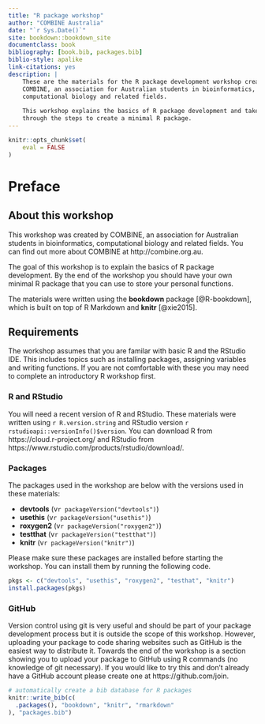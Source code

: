 ```yaml
--- 
title: "R package workshop"
author: "COMBINE Australia"
date: "`r Sys.Date()`"
site: bookdown::bookdown_site
documentclass: book
bibliography: [book.bib, packages.bib]
biblio-style: apalike
link-citations: yes
description: |
    These are the materials for the R package development workshop created by
    COMBINE, an association for Australian students in bioinformatics,
    computational biology and related fields.
    
    This workshop explains the basics of R package development and takes you
    through the steps to create a minimal R package.
---
```


```r
knitr::opts_chunk$set(
    eval = FALSE
)
```

# Preface {-}

## About this workshop {-}

This workshop was created by COMBINE, an association for Australian students in
bioinformatics, computational biology and related fields. You can find out
more about COMBINE at http://combine.org.au.

The goal of this workshop is to explain the basics of R package development. By
the end of the workshop you should have your own minimal R package that you can
use to store your personal functions.

The materials were written using the **bookdown** package [@R-bookdown], which
is built on top of R Markdown and **knitr** [@xie2015].

## Requirements {-}

The workshop assumes that you are familar with basic R and the RStudio IDE. This
includes topics such as installing packages, assigning variables and writing
functions. If you are not comfortable with these you may need to complete an
introductory R workshop first.

### R and RStudio {-}

You will need a recent version of R and RStudio. These materials were written
using `r R.version.string` and RStudio version
`r rstudioapi::versionInfo()$version`. You can download R from 
https://cloud.r-project.org/ and RStudio from 
https://www.rstudio.com/products/rstudio/download/.

### Packages {-}

The packages used in the workshop are below with the versions used in these
materials:

* **devtools** (v`r packageVersion("devtools")`)
* **usethis** (v`r packageVersion("usethis")`)
* **roxygen2** (v`r packageVersion("roxygen2")`)
* **testthat** (v`r packageVersion("testthat")`)
* **knitr** (v`r packageVersion("knitr")`)

Please make sure these packages are installed before starting the workshop. You
can install them by running the following code.

```r
pkgs <- c("devtools", "usethis", "roxygen2", "testhat", "knitr")
install.packages(pkgs)
```

### GitHub {-}

Version control using git is very useful and should be part of your package
development process but it is outside the scope of this workshop. However,
uploading your package to code sharing websites such as GitHub is the easiest
way to distribute it. Towards the end of the workshop is a section showing you
to upload your package to GitHub using R commands (no knowledge of git
necessary). If you would like to try this and don't already have a GitHub
account please create one at https://github.com/join.

```r
# automatically create a bib database for R packages
knitr::write_bib(c(
  .packages(), "bookdown", "knitr", "rmarkdown"
), "packages.bib")
```
